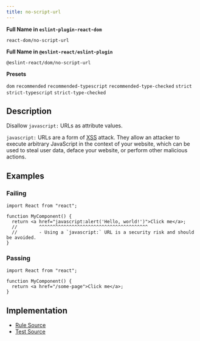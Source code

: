 ```yaml
---
title: no-script-url
---
```


**Full Name in `eslint-plugin-react-dom`**

```plain copy
react-dom/no-script-url
```

**Full Name in `@eslint-react/eslint-plugin`**

```plain copy
@eslint-react/dom/no-script-url
```

**Presets**

`dom`
`recommended`
`recommended-typescript`
`recommended-type-checked`
`strict`
`strict-typescript`
`strict-type-checked`

## Description

Disallow `javascript:` URLs as attribute values.

`javascript:` URLs are a form of [XSS](https://en.wikipedia.org/wiki/Cross-site_scripting) attack. They allow an attacker to execute arbitrary JavaScript in the context of your website, which can be used to steal user data, deface your website, or perform other malicious actions.

## Examples

### Failing

```tsx
import React from "react";

function MyComponent() {
  return <a href="javascript:alert('Hello, world!')">Click me</a>;
  //        ^^^^^^^^^^^^^^^^^^^^^^^^^^^^^^^^^^^^^^^^
  //        - Using a `javascript:` URL is a security risk and should be avoided.
}
```

### Passing

```tsx
import React from "react";

function MyComponent() {
  return <a href="/some-page">Click me</a>;
}
```

## Implementation

- [Rule Source](https://github.com/Rel1cx/eslint-react/tree/main/packages/plugins/eslint-plugin-react-dom/src/rules/no-script-url.ts)
- [Test Source](https://github.com/Rel1cx/eslint-react/tree/main/packages/plugins/eslint-plugin-react-dom/src/rules/no-script-url.spec.ts)
